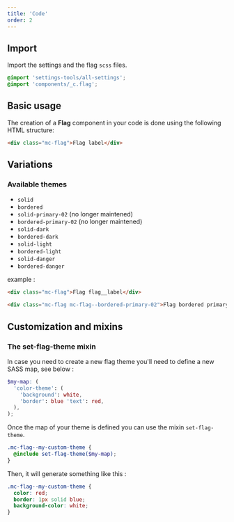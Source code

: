 ```yaml
---
title: 'Code'
order: 2
---
```


## Import

Import the settings and the flag `scss` files.

```scss
@import 'settings-tools/all-settings';
@import 'components/_c.flag';
```

## Basic usage

The creation of a **Flag** component in your code is done using the following HTML structure:

```html
<div class="mc-flag">Flag label</div>
```

<Preview path="default" />

## Variations

### Available themes

- `solid`
- `bordered`
- `solid-primary-02` (no longer maintened)
- `bordered-primary-02` (no longer maintened)
- `solid-dark`
- `bordered-dark`
- `solid-light`
- `bordered-light`
- `solid-danger`
- `bordered-danger`

example :

```html
<div class="mc-flag">Flag flag__label</div>

<div class="mc-flag mc-flag--bordered-primary-02">Flag bordered primary 02</div>
```

<Preview path="flag-all" />

## Customization and mixins

### The set-flag-theme mixin

In case you need to create a new flag theme you'll need to define a new SASS map, see below :

```scss
$my-map: (
  'color-theme': (
    'background': white,
    'border': blue 'text': red,
  ),
);
```

Once the map of your theme is defined you can use the mixin `set-flag-theme`.

```scss
.mc-flag--my-custom-theme {
  @include set-flag-theme($my-map);
}
```

Then, it will generate something like this :

```scss
.mc-flag--my-custom-theme {
  color: red;
  border: 1px solid blue;
  background-color: white;
}
```

